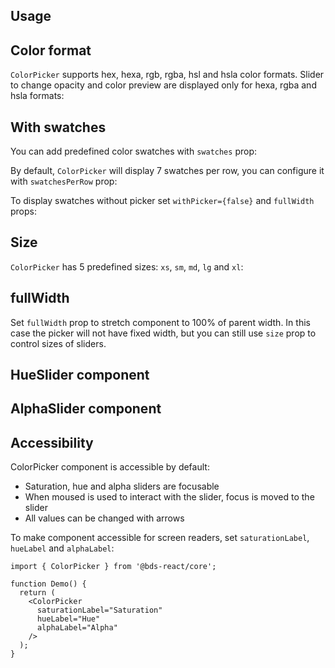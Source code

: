 

## Usage

<Demo data={ColorPickerDemos.usage} />

## Color format

`ColorPicker` supports hex, hexa, rgb, rgba, hsl and hsla color formats.
Slider to change opacity and color preview are displayed only for hexa, rgba and hsla formats:

<Demo data={ColorPickerDemos.formatsConfigurator} />

## With swatches

You can add predefined color swatches with `swatches` prop:

<Demo data={ColorPickerDemos.swatches} />

By default, `ColorPicker` will display 7 swatches per row, you can configure it with `swatchesPerRow` prop:

<Demo data={ColorPickerDemos.swatchesConfigurator} />

To display swatches without picker set `withPicker={false}` and `fullWidth` props:

<Demo data={ColorPickerDemos.swatchesOnly} />

## Size

`ColorPicker` has 5 predefined sizes: `xs`, `sm`, `md`, `lg` and `xl`:

<Demo data={ColorPickerDemos.sizeConfigurator} />

## fullWidth

Set `fullWidth` prop to stretch component to 100% of parent width. In this case the picker will not
have fixed width, but you can still use `size` prop to control sizes of sliders.

<Demo data={ColorPickerDemos.fullWidth} />

<StylesApiSelectors component="ColorPicker" />

<Demo data={ColorPickerDemos.stylesApi} />

## HueSlider component

<Demo data={ColorPickerDemos.hueSlider} />

## AlphaSlider component

<Demo data={ColorPickerDemos.alphaSlider} />

## Accessibility

ColorPicker component is accessible by default:

- Saturation, hue and alpha sliders are focusable
- When moused is used to interact with the slider, focus is moved to the slider
- All values can be changed with arrows

To make component accessible for screen readers, set `saturationLabel`, `hueLabel` and `alphaLabel`:

```tsx
import { ColorPicker } from '@bds-react/core';

function Demo() {
  return (
    <ColorPicker
      saturationLabel="Saturation"
      hueLabel="Hue"
      alphaLabel="Alpha"
    />
  );
}
```
